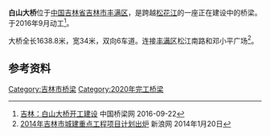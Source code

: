{{JL Future infrastructure}}
{{Infobox bridge
| bridge_name=白山大桥
| native_name=
| native_name_lang=
| image=
| image_size=
| alt=
| caption=
| official_name=
| other_name=
| carries=6车道
| crosses=[[松花江|松花江]]
| locale={{CHN}}[[吉林省|吉林省]][[吉林市|吉林市]][[丰满区|丰满区]]
| owner=
| maint=
| id= 
| architect=
| designer= 
| engineering=
| design =[[梁桥|梁桥]]
| material= 
| length={{convert|1638.8|m|ft|-1}}
| width={{convert|34|m|ft|-1}}
| height=
| mainspan=
| spans=
| pierswater=
| load=
| clearance=
| below=
| life=
| builder=
| fabricator=
| begin=2016年9月
| complete=
| cost=
| open=2020年11月
| inaugurated=
| toll=免费通行
| traffic=
| preceded=
| followed=
| heritage=
| collapsed=
| closed=
| replaces=
| map_cue=
| map_image=
| map_alt=
| map_text=
| map_width=
| lat= 
| long= 
| coordinates=
| references=
| extra=
}}

'''白山大桥'''位于[[中国|中国]][[吉林省|吉林省]][[吉林市|吉林市]][[丰满区|丰满区]]，是跨越[[松花江|松花江]]的一座正在建设中的桥梁。于2016年9月动工<ref>[http://www.cnbridge.cn/2016/0922/445958.html 吉林：白山大桥开工建设] {{Wayback|url=http://www.cnbridge.cn/2016/0922/445958.html |date=20170320194445 }} 中国桥梁网 2016-09-22</ref>。

大桥全长1638.8米，宽34米，双向6车道。连接[[丰满区|丰满区]]松江南路和邓小平广场<ref>[http://jl.sina.com.cn/news/1/2014-01-20/081063513_2.html 2014年吉林市城建重点工程项目计划出炉] 新浪网 2014年1月20日</ref>。

== 参考资料 ==
{{reflist}}

{{吉林市桥梁}}

[[Category:吉林市桥梁|Category:吉林市桥梁]]
[[Category:2020年完工桥梁|Category:2020年完工桥梁]]